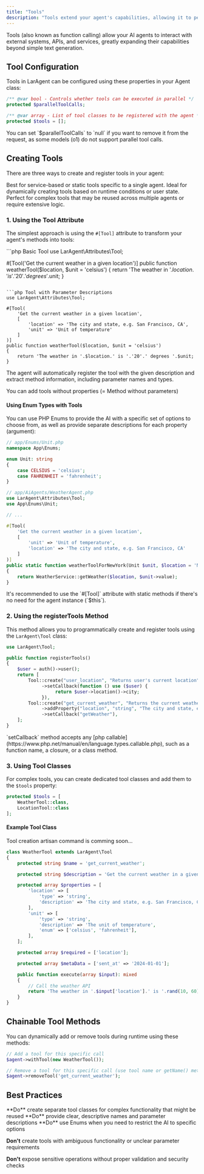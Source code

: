 ```yaml
---
title: "Tools"
description: "Tools extend your agent's capabilities, allowing it to perform tasks like sending messages, making API calls, or executing commands."
---
```


<Note>
  Tools (also known as function calling) allow your AI agents to interact with
  external systems, APIs, and services, greatly expanding their capabilities
  beyond simple text generation.
</Note>

## Tool Configuration

Tools in LarAgent can be configured using these properties in your Agent class:

```php
/** @var bool - Controls whether tools can be executed in parallel */
protected $parallelToolCalls;

/** @var array - List of tool classes to be registered with the agent */
protected $tools = [];
```

<Tip>
  You can set `$parallelToolCalls` to `null` if you want to remove it from the
  request, as some models (o1) do not support parallel tool calls.
</Tip>

## Creating Tools

There are three ways to create and register tools in your agent:

<CardGroup cols={3}>
  <Card
    title="#[Tool] Attribute"
    icon="wand-magic-sparkles"
    href="#1-using-the-tool-attribute"
  >
    Best for service-based or static tools specific to a single agent.
  </Card>
  <Card
    title="registerTools Method"
    icon="code"
    href="#2-using-the-registerTools-method"
  >
    Ideal for dynamically creating tools based on runtime conditions or user
    state.
  </Card>
  <Card title="Tool Classes" icon="puzzle-piece" href="#3-using-tool-classes">
    Perfect for complex tools that may be reused across multiple agents or
    require extensive logic.
  </Card>
</CardGroup>

### 1. Using the Tool Attribute

The simplest approach is using the `#[Tool]` attribute to transform your agent's methods into tools:

<CodeGroup>
```php Basic Tool
use LarAgent\Attributes\Tool;

#[Tool('Get the current weather in a given location')]
public function weatherTool($location, $unit = 'celsius')
{
    return 'The weather in '.$location.' is '.'20'.' degrees '.$unit;
}

````

```php Tool with Parameter Descriptions
use LarAgent\Attributes\Tool;

#[Tool(
    'Get the current weather in a given location',
    [
        'location' => 'The city and state, e.g. San Francisco, CA',
        'unit' => 'Unit of temperature'
    ]
)]
public function weatherTool($location, $unit = 'celsius')
{
    return 'The weather in '.$location.' is '.'20'.' degrees '.$unit;
}
````

</CodeGroup>

The agent will automatically register the tool with the given description and extract method information, including parameter names and types.

<Warning>
  You can add tools without properties (= Method without parameters)
</Warning>

#### Using Enum Types with Tools

You can use PHP Enums to provide the AI with a specific set of options to choose from, as well as provide separate descriptions for each property (argument):

```php
// app/Enums/Unit.php
namespace App\Enums;

enum Unit: string
{
    case CELSIUS = 'celsius';
    case FAHRENHEIT = 'fahrenheit';
}

// app/AiAgents/WeatherAgent.php
use LarAgent\Attributes\Tool;
use App\Enums\Unit;

// ...

#[Tool(
    'Get the current weather in a given location',
    [
        'unit' => 'Unit of temperature',
        'location' => 'The city and state, e.g. San Francisco, CA'
    ]
)]
public static function weatherToolForNewYork(Unit $unit, $location = 'New York')
{
    return WeatherService::getWeather($location, $unit->value);
}
```

<Tip>
  It's recommended to use the `#[Tool]` attribute with static methods if there's
  no need for the agent instance (`$this`).
</Tip>

### 2. Using the registerTools Method

This method allows you to programmatically create and register tools using the `LarAgent\Tool` class:

```php
use LarAgent\Tool;

public function registerTools()
{
    $user = auth()->user();
    return [
        Tool::create("user_location", "Returns user's current location")
             ->setCallback(function () use ($user) {
                  return $user->location()->city;
             }),
        Tool::create("get_current_weather", "Returns the current weather in a given location")
             ->addProperty("location", "string", "The city and state, e.g. San Francisco, CA")
             ->setCallback("getWeather"),
    ];
}
```

<Tip>
  `setCallback` method accepts any [php
  callable](https://www.php.net/manual/en/language.types.callable.php), such as
  a function name, a closure, or a class method.
</Tip>

### 3. Using Tool Classes

For complex tools, you can create dedicated tool classes and add them to the `$tools` property:

```php
protected $tools = [
    WeatherTool::class,
    LocationTool::class
];
```

#### Example Tool Class

<Note>Tool creation artisan command is comming soon...</Note>

```php
class WeatherTool extends LarAgent\Tool
{
    protected string $name = 'get_current_weather';

    protected string $description = 'Get the current weather in a given location';

    protected array $properties = [
        'location' => [
            'type' => 'string',
            'description' => 'The city and state, e.g. San Francisco, CA',
        ],
        'unit' => [
            'type' => 'string',
            'description' => 'The unit of temperature',
            'enum' => ['celsius', 'fahrenheit'],
        ],
    ];

    protected array $required = ['location'];

    protected array $metaData = ['sent_at' => '2024-01-01'];

    public function execute(array $input): mixed
    {
        // Call the weather API
        return 'The weather in '.$input['location'].' is '.rand(10, 60).' degrees '.$input['unit'];
    }
}
```

## Chainable Tool Methods

You can dynamically add or remove tools during runtime using these methods:

```php
// Add a tool for this specific call
$agent->withTool(new WeatherTool());

// Remove a tool for this specific call (use tool name or getName() method)
$agent->removeTool('get_current_weather');
```

## Best Practices

<Check>
  **Do** create separate tool classes for complex functionality that might be
  reused
</Check>

<Check>
  **Do** provide clear, descriptive names and parameter descriptions
</Check>

<Check>
  **Do** use Enums when you need to restrict the AI to specific options
</Check>

<Icon icon="x" iconType="solid" color="red" /> **Don't** create tools with ambiguous
functionality or unclear parameter requirements

<Icon icon="x" iconType="solid" color="red" /> **Don't** expose sensitive operations
without proper validation and security checks
